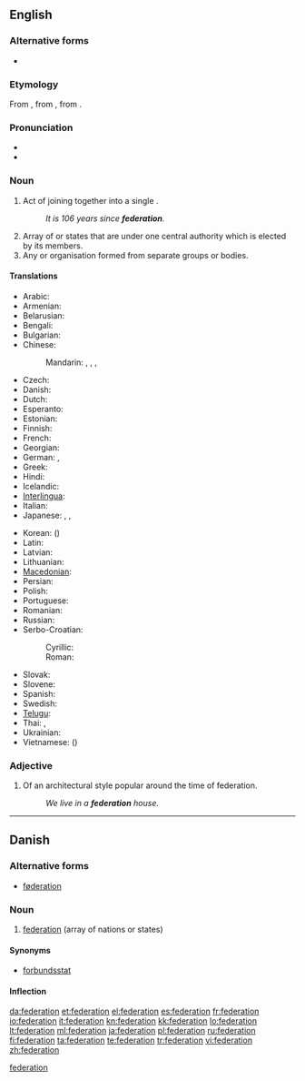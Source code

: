 {{wikipedia|dab=federation (disambiguation)|federation}}
{{also|fédération}}
==English==
{{wikipedia}}

===Alternative forms===
* {{l|en|fœderation}} {{qualifier|archaic}} {{defdate|18<sup>th</sup>–19<sup>th</sup> C}}

===Etymology===
From {{etyl|fr}} {{term|fédération}}, from {{etyl|LL.}} {{term|foederatio}}, from {{etyl|la}} {{term|foederare}}.

===Pronunciation===
* {{audio|en-us-federation.ogg|Audio (US)}}
* {{rhymes|eɪʃən}}

===Noun===
{{en-noun}}

# Act of joining together into a single {{l|en|political}} {{l|en|entity}}.
#: '' It is 106 years since '''federation'''.''
# Array of {{l|en|nations}} or states that are {{l|en|unified}} under one central authority which is elected by its members.
# Any {{l|en|society}} or organisation formed from separate groups or bodies.

====Translations====
{{trans-top|array of nations or states}}
* Arabic: {{t|ar|اتحاد|m|tr=ittiHaad}}
* Armenian: {{t-|hy|դաշնություն|tr=dašnut’yun}}
* Belarusian: {{t|be|федэрацыя|f|tr=federácyja|sc=Cyrl}}
* Bengali: {{t|bn|ফেডারেশন|tr=pheḑareshôn|sc=Beng}}
* Bulgarian: {{t|bg|федерация|f|tr=federácija|sc=Cyrl}}
* Chinese:
*: Mandarin: {{t|zh|聯邦|sc=Hani}}, {{t|zh|联邦|tr=liánbāng|sc=Hani}}, {{t|zh|聯合會|sc=Hani}}, {{t|zh|联合会|tr=liánhéhuì|sc=Hani}}
* Czech: {{t-|cs|federace|f}}
* Danish: {{t+|da|føderation|c}}
* Dutch: {{t+|nl|federatie|f}}
* Esperanto: {{t|eo|federacio|xs=Esperanto}}
* Estonian: {{t|et|föderatsioon}}
* Finnish: {{t-|fi|liittovaltio}}
* French: {{t+|fr|fédération|f}}
* Georgian: {{t|ka|ფედერაცია|tr=p'ederac'ia|sc=Geor}}
* German: {{t|de|Föderation|f}}, {{t|de|Bund|m}}
* Greek: {{t+|el|ομοσπονδία|f|tr=omospondía}}
* Hindi: {{t|hi|महासंघ|m|tr=mahāsaṅgha|sc=Deva}}
* Icelandic: {{t+|is|samband|n}}
* [[Interlingua]]: {{t-|ia|federation|xs=Interlingua}}
* Italian: {{t+|it|federazione|f}}
* Japanese: {{t-|ja|連邦|tr=れんぽう, renpō}}, {{t-|ja|連盟|tr=れんめい, renmei}}, {{t-|ja|同盟|tr=どうめい, dōmei}}
{{trans-mid}}
* Korean: {{t|ko|연방|tr=yeonbang|sc=Kore}} ({{t|ko|聯邦|sc=Kore}})
* Latin: {{t|la|foederatio|f}}
* Latvian: {{t|lv|federācija|f}}
* Lithuanian: {{t|lt|federacija|f}}
* [[Macedonian]]: {{t|mk|федерација|f|tr=federácija|sc=Cyrl}}
* Persian: {{t|fa|فدراسیون|tr=federâšun|sc=fa-Arab}}
* Polish: {{t|pl|federacja|f}}
* Portuguese: {{t|pt|federação|f}}
* Romanian: {{t|ro|federație|f}}
* Russian: {{t+|ru|федерация|f|tr=federácija}}
* Serbo-Croatian:
*: Cyrillic: {{t|sh|федерација|f}}
*: Roman: {{t|sh|federacija|f}}
* Slovak: {{t|sk|federácie|f}}
* Slovene: {{t|sl|federacija|f}}
* Spanish: {{t-|es|federación|f}}
* Swedish: {{t-|sv|federation|c}}
* [[Telugu]]: {{t|te|సమాఖ్య|tr=samaakhya}}
* Thai: {{t|th|สหพันธรัฐ|tr=sàhàpantárát|sc=Thai}}, {{t|th|สหพันธ์|tr=sàhàpan|sc=Thai}}
* Ukrainian: {{t|uk|федерація|f|tr=federácija|sc=Cyrl}}
* Vietnamese: {{t|vi|liên bang}} ({{t|vi|聯邦}})
{{trans-bottom}}

===Adjective===
{{en-adj|-}}

# {{Australia}} Of an architectural style popular around the time of federation.
#: ''We live in a '''federation''' house.''

[[Category:English words suffixed with -ation|federation]]

----

==Danish==
{{wikipedia|lang=da}}

===Alternative forms===

* [[føderation]]

===Noun===
{{da-noun|en|er}}

# [[federation#English|federation]] (array of nations or states)

====Synonyms====

* [[forbundsstat]]

====Inflection====
{{da-noun-infl|en|er}}

[[da:federation]]
[[et:federation]]
[[el:federation]]
[[es:federation]]
[[fr:federation]]
[[io:federation]]
[[it:federation]]
[[kn:federation]]
[[kk:federation]]
[[lo:federation]]
[[lt:federation]]
[[ml:federation]]
[[ja:federation]]
[[pl:federation]]
[[ru:federation]]
[[fi:federation]]
[[ta:federation]]
[[te:federation]]
[[tr:federation]]
[[vi:federation]]
[[zh:federation]]